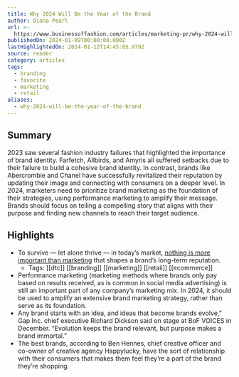 ```yaml
---
title: Why 2024 Will Be the Year of the Brand
author: Diana Pearl
url: >-
  https://www.businessoffashion.com/articles/marketing-pr/why-2024-will-be-the-year-of-the-brand/?utm_source=newsletter_technology&utm_medium=email&utm_campaign=Technology_100124&utm_term=OIBTAQXFO5AXLMTAQI5KULACRM&utm_content=top_story_3_title
publishedOn: 2024-01-09T00:00:00.000Z
lastHighlightedOn: 2024-01-12T14:45:05.979Z
source: reader
category: articles
tags:
  - branding
  - favorite
  - marketing
  - retail
aliases:
  - why-2024-will-be-the-year-of-the-brand
---
```

## Summary

2023 saw several fashion industry failures that highlighted the importance of brand identity. Farfetch, Allbirds, and Amyris all suffered setbacks due to their failure to build a cohesive brand identity. In contrast, brands like Abercrombie and Chanel have successfully revitalized their reputation by updating their image and connecting with consumers on a deeper level. In 2024, marketers need to prioritize brand marketing as the foundation of their strategies, using performance marketing to amplify their message. Brands should focus on telling a compelling story that aligns with their purpose and finding new channels to reach their target audience.

## Highlights
- To survive — let alone thrive — in today’s market, [nothing is more important than marketing](https://www.businessoffashion.com/articles/marketing-pr/how-marketers-should-spend-their-budgets-in-2023/) that shapes a brand’s long-term reputation.
    - Tags: [[dtc]] [[branding]] [[marketing]] [[retail]] [[ecommerce]] 
- Performance marketing (marketing methods where brands only pay based on results received, as is common in social media advertising) is still an important part of any company’s marketing mix. In 2024, it should be used to amplify an extensive brand marketing strategy, rather than serve as its foundation.
- Any brand starts with an idea, and ideas that become brands evolve,” Gap Inc. chief executive Richard Dickson said on stage at BoF VOICES in December. “Evolution keeps the brand relevant, but purpose makes a brand immortal.”
- The best brands, according to Ben Hennes, chief creative officer and co-owner of creative agency Happylucky, have the sort of relationship with their consumers that makes them feel they’re a part of the brand they’re shopping.
